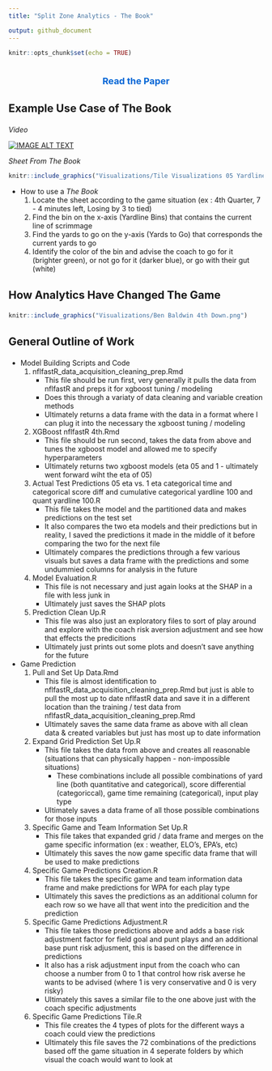 ```yaml
---
title: "Split Zone Analytics - The Book"

output: github_document
---
```


```r
knitr::opts_chunk$set(echo = TRUE)
```

<h1 style="text-align: center; font-size:20pt">

<!-- Everything you need to know to use **The Book**! -->


<div align="center" style="margin-top: 20px;">
  <a href="https://bit.ly/split-zone-analytics" target="_blank" style="font-size: 18px; color: #0366d6; text-decoration: none;">Read the Paper</a>
</div>
</h1>


<h2 style="font-size:16pt">

**Example Use Case of The Book**

</h2>

*Video*

<div align="center">
  <a href="https://www.youtube.com/watch?v=EysyNzu0tno" target="_blank"><img src="Visualizations/Youtube Video Thumbnail.png" alt="IMAGE ALT TEXT"></a>
</div>

*Sheet From The Book*

```r
knitr::include_graphics("Visualizations/Tile Visualizations 05 Yardline Cat Binary Play Type Diff Go or Not Go/4th Quarter : 7 - 4 minutes left : Losing by 3 to tied.png")
```

- How to use a *The Book*
  1) Locate the sheet according to the game situation (ex : 4th Quarter, 7 - 4 minutes left, Losing by 3 to tied)
  2) Find the bin on the x-axis (Yardline Bins) that contains the current line of scrimmage
  3) Find the yards to go on the y-axis (Yards to Go) that corresponds the current yards to go
  4) Identify the color of the bin and advise the coach to go for it (brighter green), or not go for it (darker blue), or go with their gut (white)


<h2 style="font-size:16pt">


**How Analytics Have Changed The Game**

</h2>

```r
knitr::include_graphics("Visualizations/Ben Baldwin 4th Down.png")
```



<h2 style="font-size:16pt">

**General Outline of Work**

</h2>

- Model Building Scripts and Code
  1) nflfastR_data_acquisition_cleaning_prep.Rmd
      * This file should be run first, very generally it pulls the data from nflfastR and preps it for xgboost tuning / modeling
      * Does this through a variaty of data cleaning and variable creation methods
      * Ultimately returns a data frame with the data in a format where I can plug it into the necessary the xgboost tuning / modeling
  2) XGBoost nflfastR 4th.Rmd
      * This file should be run second, takes the data from above and tunes the xgboost model and allowed me to specify hyperparameters
      * Ultimately returns two xgboost models (eta 05 and 1 - ultimately went forward wiht the eta of 05)
  3) Actual Test Predictions 05 eta vs. 1 eta categorical time and categorical score diff and cumulative categorical yardline 100 and quant yardline 100.R
      * This file takes the model and the partitioned data and makes predictions on the test set
      * It also compares the two eta models and their predictions but in reality, I saved the predictions it made in the middle of it before comparing the two for the next file
      * Ultimately compares the predictions through a few various visuals but saves a data frame with the predictions and some undummied columns for analysis in the future
  4) Model Evaluation.R
      * This file is not necessary and just again looks at the SHAP in a file with less junk in
      * Ultimately just saves the SHAP plots
  5) Prediction Clean Up.R
      * This file was also just an exploratory files to sort of play around and explore with the coach risk aversion adjustment and see how that effects the predicitions
      * Ultimately just prints out some plots and doesn't save anything for the future
- Game Prediction
  1) Pull and Set Up Data.Rmd
      * This file is almost identification to nflfastR_data_acquisition_cleaning_prep.Rmd but just is able to pull the most up to date nflfastR data and save it in a different location than the training / test data from nflfastR_data_acquisition_cleaning_prep.Rmd
      * Ultimately saves the same data frame as above with all clean data & created variables but just has most up to date information
  2) Expand Grid Prediction Set Up.R
      * This file takes the data from above and creates all reasonable (situations that can physically happen - non-impossible situations)
        * These combinations include all possible combinations of yard line (both quantitative and categorical), score differential (categoriccal), game time remaining (categorical), input play type
      * Ultimately saves a data frame of all those possible combinations for those inputs
  3) Specific Game and Team Information Set Up.R
      * This file takes that expanded grid / data frame and merges on the game specific information (ex : weather, ELO's, EPA's, etc)
      * Ultimately this saves the now game specific data frame that will be used to make predictions
  4) Specific Game Predictions Creation.R
      * This file takes the specific game and team information data frame and make predictions for WPA for each play type
      * Ultimately this saves the predictions as an additional column for each row so we have all that went into the predicition and the prediction
  5) Specific Game Predictions Adjustment.R
      * This file takes those predictions above and adds a base risk adjustment factor for field goal and punt plays and an additional base punt risk adjusment, this is based on the difference in predictions
      * It also has a risk adjustment input from the coach who can choose a number from 0 to 1 that control how risk averse he wants to be advised (where 1 is very conservative and 0 is very risky)
      * Ultimately this saves a similar file to the one above just with the coach specific adjustments
  6) Specific Game Predictions Tile.R
      * This file creates the 4 types of plots for the different ways a coach could view the predictions
      * Ultimately this file saves the 72 combinations of the predictions based off the game situation in 4 seperate folders by which visual the coach would want to look at